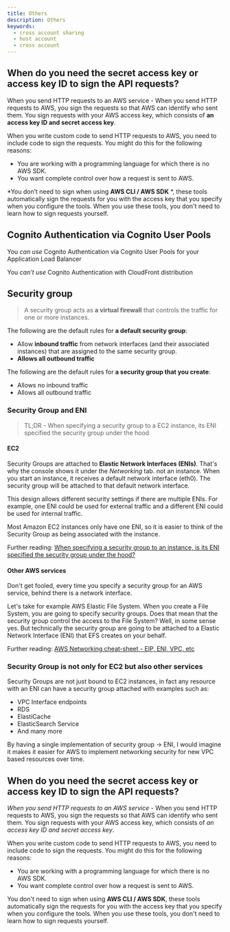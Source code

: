 ```yaml
---
title: Others
description: Others
keywords:
  - cross account sharing
  - host account
  - cross account
---
```



## When do you need the secret access key or access key ID to sign the API requests?

When you send HTTP requests to an AWS service - When you send HTTP requests to AWS, you sign the requests so that AWS can identify who sent them. You sign requests with your AWS access key, which consists of **an access key ID and secret access key**.

When you write custom code to send HTTP requests to AWS, you need to include code to sign the requests. You might do this for the following reasons:

* You are working with a programming language for which there is no AWS SDK.
* You want complete control over how a request is sent to AWS.

*You don’t need to sign when using **AWS CLI / AWS SDK** *, these tools automatically sign the requests for you with the access key that you specify when you configure the tools. When you use these tools, you don't need to learn how to sign requests yourself.



## Cognito Authentication via Cognito User Pools

You *can use* Cognito Authentication via Cognito User Pools for your Application Load Balancer 

You *can’t use* Cognito Authentication with CloudFront distribution

## Security group

> A security group acts as **a virtual firewall** that controls the traffic for one or more instances. 

The following are the default rules for **a default security group**: 
- Allow **inbound traffic** from network interfaces (and their associated instances) that are assigned to the same security group. 
- **Allows all outbound traffic**

The following are the default rules for **a security group that you create**: 
- Allows no inbound traffic
- Allows all outbound traffic

### Security Group and ENI

> TL;DR - When specifying a security group to a EC2 instance, its ENI specified the security group under the hood

#### EC2 

Security Groups are attached to **Elastic Network Interfaces (ENIs)**. That's why the console shows it under the *Networking* tab.  not an instance. When you start an instance, it receives a default network interface (eth0). The security group will be attached to that default network interface.

This design allows different security settings if there are multiple ENIs. For example, one ENI could be used for external traffic and a different ENI could be used for internal traffic.

Most Amazon EC2 instances only have one ENI, so it is easier to think of the Security Group as being associated with the instance.

Further reading: [When specifying a security group to an instance, is its ENI specified the security group under the hood?](https://stackoverflow.com/questions/61709582/aws-when-specifying-a-security-group-to-an-instance-is-its-eni-specified-the-s)

#### Other AWS services

Don't get fooled, every time you specify a security group for an AWS service, behind there is a network interface.

Let's take for example AWS Elastic File System. When you create a File System, you are going to specify security groups. Does that mean that the security group control the access to the File System? Well, in some sense yes. But technically the security group are going to be attached to a Elastic Network Interface (ENI) that EFS creates on your behalf.

Further reading: [AWS Networking cheat-sheet - EIP, ENI, VPC, etc](https://dev.to/napicella/aws-networking-cheat-sheet-eip-eni-vpc-etc-139m)

### Security Group is not only for EC2 but also other services

Security Groups are not just bound to EC2 instances, in fact any resource with an ENI can have a security group attached with examples such as:

-   VPC Interface endpoints
-   RDS
-   ElastiCache
-   ElasticSearch Service
-   And many more

By having a single implementation of security group -> ENI, I would imagine it makes it easier for AWS to implement networking security for new VPC based resources over time.


## When do you need the secret access key or access key ID to sign the API requests?

*When you send HTTP requests to an AWS service* - When you send HTTP requests to AWS, you sign the requests so that AWS can identify who sent them. You sign requests with your AWS access key, which consists of *an access key ID and secret access key*.

When you write custom code to send HTTP requests to AWS, you need to include code to sign the requests. You might do this for the following reasons:

-   You are working with a programming language for which there is no AWS SDK.
-   You want complete control over how a request is sent to AWS.

You don't need to sign when using **AWS CLI / AWS SDK**, these tools automatically sign the requests for you with the access key that you specify when you configure the tools. When you use these tools, you don't need to learn how to sign requests yourself.
